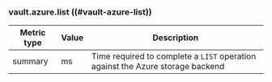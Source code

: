 ### vault.azure.list ((#vault-azure-list))

Metric type | Value | Description
----------- | ----- | -----------
summary     | ms    | Time required to complete a `LIST` operation against the Azure storage backend